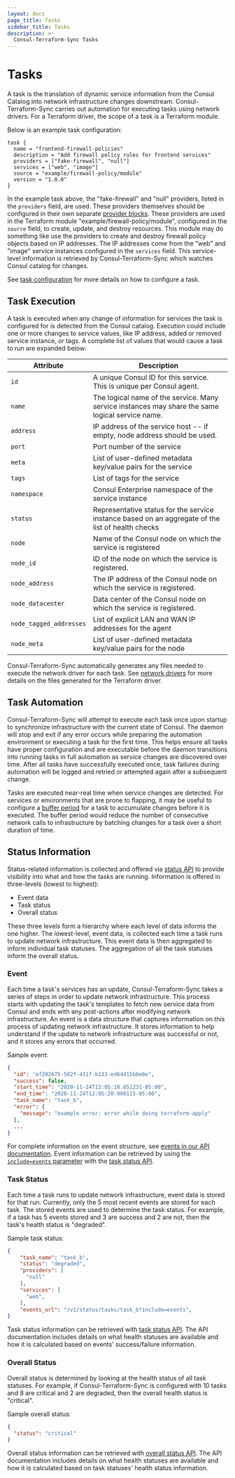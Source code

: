```yaml
---
layout: docs
page_title: Tasks
sidebar_title: Tasks
description: >-
  Consul-Terraform-Sync Tasks
---
```


# Tasks

A task is the translation of dynamic service information from the Consul Catalog into network infrastructure changes downstream. Consul-Terraform-Sync carries out automation for executing tasks using network drivers. For a Terraform driver, the scope of a task is a Terraform module.

Below is an example task configuration:

```hcl
task {
  name = "frontend-firewall-policies"
  description = "Add firewall policy rules for frontend services"
  providers = ["fake-firewall", "null"]
  services = ["web", "image"]
  source = "example/firewall-policy/module"
  version = "1.0.0"
}
```

In the example task above, the "fake-firewall" and "null" providers, listed in the `providers` field, are used. These providers themselves should be configured in their own separate [provider blocks](/docs/nia/installation/configuration#provider). These providers are used in the Terraform module "example/firewall-policy/module", configured in the `source` field, to create, update, and destroy resources. This module may do something like use the providers to create and destroy firewall policy objects based on IP addresses. The IP addresses come from the "web" and "image" service instances configured in the `services` field. This service-level information is retrieved by Consul-Terraform-Sync which watches Consul catalog for changes.

See [task configuration](/docs/nia/installation/configuration#task) for more details on how to configure a task.

## Task Execution

A task is executed when any change of information for services the task is configured for is detected from the Consul catalog. Execution could include one or more changes to service values, like IP address, added or removed service instance, or tags. A complete list of values that would cause a task to run are expanded below:

| Attribute | Description |
| -- | -- |
| `id` | A unique Consul ID for this service. This is unique per Consul agent. |
| `name` | The logical name of the service. Many service instances may share the same logical service name. |
| `address` | IP address of the service host -- if empty, node address should be used. |
| `port` | Port number of the service |
| `meta` | List of user-defined metadata key/value pairs for the service |
| `tags` | List of tags for the service |
| `namespace` | Consul Enterprise namespace of the service instance |
| `status` | Representative status for the service instance based on an aggregate of the list of health checks |
| `node` | Name of the Consul node on which the service is registered |
| `node_id` | ID of the node on which the service is registered. |
| `node_address` | The IP address of the Consul node on which the service is registered. |
| `node_datacenter` | Data center of the Consul node on which the service is registered. |
| `node_tagged_addresses` | List of explicit LAN and WAN IP addresses for the agent |
| `node_meta` | List of user-defined metadata key/value pairs for the node |

Consul-Terraform-Sync automatically generates any files needed to execute the network driver for each task. See [network drivers](/docs/nia/network-drivers) for more details on the files generated for the Terraform driver.

## Task Automation

Consul-Terraform-Sync will attempt to execute each task once upon startup to synchronize infrastructure with the current state of Consul. The daemon will stop and exit if any error occurs while preparing the automation environment or executing a task for the first time. This helps ensure all tasks have proper configuration and are executable before the daemon transitions into running tasks in full automation as service changes are discovered over time. After all tasks have successfully executed once, task failures during automation will be logged and retried or attempted again after a subsequent change.

Tasks are executed near-real time when service changes are detected. For services or environments that are prone to flapping, it may be useful to configure a [buffer period](/docs/nia/installation/configuration#buffer_period-1) for a task to accumulate changes before it is executed. The buffer period would reduce the number of consecutive network calls to infrastructure by batching changes for a task over a short duration of time.

## Status Information

Status-related information is collected and offered via [status API](/docs/nia/api#status) to provide visibility into what and how the tasks are running. Information is offered in three-levels (lowest to highest):
 - Event data
 - Task status
 - Overall status

These three levels form a hierarchy where each level of data informs the one higher. The lowest-level, event data, is collected each time a task runs to update network infrastructure. This event data is then aggregated to inform individual task statuses. The aggregation of all the task statuses inform the overall status.

### Event

Each time a task's services has an update, Consul-Terraform-Sync takes a series of steps in order to update network infrastructure. This process starts with updating the task's templates to fetch new service data from Consul and ends with any post-actions after modifying network infrastructure. An event is a data structure that captures information on this process of updating network infrastructure. It stores information to help understand if the update to network infrastructure was successful or not, and it stores any errors that occurred.

Sample event:
```json
{
  "id": "ef202675-502f-431f-b133-ed64d15b0e0e",
  "success": false,
  "start_time": "2020-11-24T12:05:18.651231-05:00",
  "end_time": "2020-11-24T12:05:20.900115-05:00",
  "task_name": "task_b",
  "error": {
    "message": "example error: error while doing terraform-apply"
  },
  ...
}
```

For complete information on the event structure, see [events in our API documentation](/docs/nia/api#event). Event information can be retrieved by using the [`include=events` parameter](/docs/nia/api#include) with the [task status API](/docs/nia/api#task-status).

### Task Status

Each time a task runs to update network infrastructure, event data is stored for that run. Currently, only the 5 most recent events are stored for each task. The stored events are used to determine the task status. For example, if a task has 5 events stored and 3 are success and 2 are not, then the task's health status is "degraded".

Sample task status:
```json
{
    "task_name": "task_b",
    "status": "degraded",
    "providers": [
      "null"
    ],
    "services": [
      "web",
    ],
    "events_url": "/v1/status/tasks/task_b?include=events",
}
```

Task status information can be retrieved with [task status API](/docs/nia/api#task-status). The API documentation includes details on what health statuses are available and how it is calculated based on events' success/failure information.

### Overall Status

Overall status is determined by looking at the health status of all task statuses. For example, if Consul-Terraform-Sync is configured with 10 tasks and 8 are critical and 2 are degraded, then the overall health status is "critical".

Sample overall status:
```json
{
  "status": "critical"
}
```

Overall status information can be retrieved with [overall status API](/docs/nia/api#overall-status). The API documentation includes details on what health statuses are available and how it is calculated based on task statuses' health status information.
